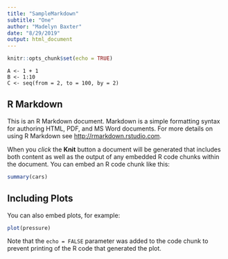 ```yaml
---
title: "SampleMarkdown"
subtitle: "One"
author: "Madelyn Baxter"
date: "8/29/2019"
output: html_document
---
```


```r
knitr::opts_chunk$set(echo = TRUE)
```

```(r)
A <- 1 + 1
B <- 1:10
C <- seq(from = 2, to = 100, by = 2)
```

## R Markdown

This is an R Markdown document. Markdown is a simple formatting syntax for authoring HTML, PDF, and MS Word documents. For more details on using R Markdown see <http://rmarkdown.rstudio.com>.

When you *click* the **Knit** button a document will be generated that includes both content as well as the output of any embedded R code chunks within the document. You can embed an R code chunk like this:

```r
summary(cars)
```

## Including Plots

You can also embed plots, for example:

```r
plot(pressure)
```

Note that the `echo = FALSE` parameter was added to the code chunk to prevent printing of the R code that generated the plot.
